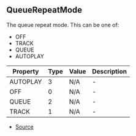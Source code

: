 ## QueueRepeatMode
The queue repeat mode. This can be one of:
- OFF
- TRACK
- QUEUE
- AUTOPLAY


| Property | Type | Value | Description |
| ----------- | ----------- | ----------- | ----------- |
| AUTOPLAY | 3 | N/A | - |
| OFF | 0 | N/A | - |
| QUEUE | 2 | N/A | - |
| TRACK | 1 | N/A | - |


- [Source](https://github.com/Androz2091/discord-player/blob/258bd80/packages/discord-player/src/types/types.ts#L234)
